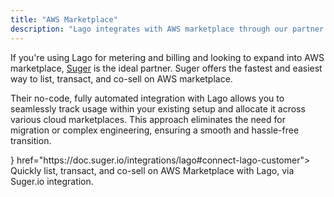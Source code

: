 ```yaml
---
title: "AWS Marketplace"
description: "Lago integrates with AWS marketplace through our partner Suger.io"
---
```


If you're using Lago for metering and billing and looking to expand into AWS marketplace, [Suger](https://suger.io) is the ideal partner. Suger offers the fastest and easiest way to list, transact, and co-sell on AWS marketplace.

Their no-code, fully automated integration with Lago allows you to seamlessly track usage within your existing setup and allocate it across various cloud marketplaces. 
This approach eliminates the need for migration or complex engineering, ensuring a smooth and hassle-free transition.

<CardGroup cols={2}>
  <Card title="Documentation" iconType="brand" icon={<svg width="30" height="30" viewBox="0 0 40 40" fill="none" xmlns="http://www.w3.org/2000/svg">
<rect width="40" height="40" rx="12" fill="#F3F4F6"/>
<g clip-path="url(#clip0_3012_1142)">
<path d="M15.7186 20.3481C15.7186 20.5941 15.7452 20.7936 15.7917 20.9398C15.8508 21.1044 15.9219 21.2644 16.0044 21.4185C16.0377 21.4717 16.051 21.5248 16.051 21.5714C16.051 21.6379 16.0111 21.7044 15.9247 21.7709L15.5059 22.0501C15.446 22.09 15.3862 22.1099 15.3329 22.1099C15.2665 22.1099 15.2 22.0767 15.1335 22.0168C15.0439 21.9206 14.9638 21.816 14.8942 21.7044C14.8277 21.5914 14.7612 21.465 14.6881 21.3121C14.1694 21.9238 13.5179 22.2296 12.7334 22.2296C12.175 22.2296 11.7295 22.07 11.4037 21.751C11.0779 21.4318 10.9117 21.0063 10.9117 20.4744C10.9117 19.9093 11.1112 19.4506 11.5168 19.1048C11.9223 18.7591 12.4608 18.5863 13.1456 18.5863C13.3717 18.5863 13.6044 18.6062 13.8503 18.6394C14.0964 18.6727 14.349 18.7259 14.615 18.7857V18.3004C14.615 17.795 14.5085 17.4427 14.3024 17.2366C14.0897 17.0305 13.7306 16.9307 13.2187 16.9307C12.986 16.9307 12.7467 16.9574 12.5007 17.0172C12.2546 17.0771 12.0154 17.1502 11.7826 17.2433C11.6763 17.2898 11.5965 17.3164 11.5499 17.3297C11.5034 17.343 11.4702 17.3496 11.4436 17.3496C11.3505 17.3496 11.304 17.2831 11.304 17.1435V16.8177C11.304 16.7114 11.3173 16.6316 11.3505 16.5851C11.3837 16.5385 11.4436 16.492 11.5367 16.4455C11.7694 16.3257 12.0486 16.226 12.3743 16.1463C12.7002 16.0598 13.0459 16.02 13.4116 16.02C14.2028 16.02 14.7812 16.1994 15.1535 16.5585C15.5192 16.9175 15.7054 17.4627 15.7054 18.194V20.3481H15.7186ZM13.0193 21.3587C13.2387 21.3587 13.4648 21.3188 13.7041 21.239C13.9434 21.1592 14.1562 21.0129 14.3357 20.8135C14.4421 20.6872 14.5219 20.5476 14.5617 20.388C14.6016 20.2285 14.6282 20.0356 14.6282 19.8096V19.5303C14.4266 19.4813 14.2224 19.4436 14.0165 19.4173C13.8092 19.391 13.6005 19.3777 13.3916 19.3774C12.9461 19.3774 12.6204 19.4638 12.401 19.6434C12.1816 19.8229 12.0752 20.0755 12.0752 20.4079C12.0752 20.7204 12.155 20.9531 12.3212 21.1127C12.4808 21.2789 12.7135 21.3587 13.0193 21.3587ZM18.358 22.0767C18.2383 22.0767 18.1586 22.0568 18.1054 22.0102C18.0522 21.9703 18.0056 21.8772 17.9658 21.751L16.4034 16.6117C16.3634 16.4787 16.3435 16.3922 16.3435 16.3457C16.3435 16.2394 16.3967 16.1794 16.5031 16.1794H17.1546C17.2809 16.1794 17.3674 16.1994 17.4139 16.2459C17.4671 16.2859 17.507 16.379 17.5469 16.5052L18.6638 20.9066L19.701 16.5052C19.7343 16.3723 19.7742 16.2859 19.8273 16.2459C19.8805 16.2061 19.9736 16.1795 20.0933 16.1795H20.6252C20.7514 16.1795 20.8379 16.1994 20.891 16.2459C20.9443 16.2859 20.9908 16.379 21.0174 16.5052L22.0679 20.9598L23.218 16.5052C23.2579 16.3723 23.3044 16.2859 23.351 16.2459C23.4041 16.2061 23.4906 16.1795 23.6103 16.1795H24.2285C24.335 16.1795 24.3948 16.2327 24.3948 16.3457C24.3948 16.379 24.3881 16.4122 24.3815 16.4521C24.3748 16.4919 24.3615 16.5452 24.335 16.6183L22.7326 21.7576C22.6928 21.8906 22.6462 21.977 22.593 22.0168C22.5398 22.0568 22.4534 22.0834 22.3404 22.0834H21.7687C21.6423 22.0834 21.5559 22.0634 21.5026 22.0168C21.4495 21.9703 21.403 21.8839 21.3764 21.751L20.3458 17.4627L19.3219 21.7442C19.2888 21.8772 19.2488 21.9637 19.1957 22.0102C19.1425 22.0568 19.0494 22.0767 18.9298 22.0767H18.358ZM26.9013 22.2562C26.5556 22.2562 26.2099 22.2163 25.8775 22.1365C25.545 22.0568 25.2858 21.9703 25.1129 21.8707C25.0065 21.8107 24.9333 21.7443 24.9068 21.6845C24.8809 21.6258 24.8674 21.5624 24.8669 21.4983V21.1592C24.8669 21.0196 24.9201 20.9531 25.0198 20.9531C25.0605 20.9532 25.101 20.96 25.1395 20.9731C25.1794 20.9864 25.2392 21.0129 25.3057 21.0395C25.5405 21.1429 25.7857 21.2209 26.037 21.2722C26.2974 21.325 26.5625 21.3517 26.8282 21.352C27.247 21.352 27.5728 21.2789 27.7989 21.1326C28.0249 20.9863 28.1446 20.7736 28.1446 20.501C28.1446 20.3149 28.0848 20.1619 27.9651 20.0356C27.8454 19.9092 27.6194 19.7963 27.2936 19.6899L26.3295 19.3907C25.8442 19.2378 25.4852 19.0118 25.2658 18.7125C25.0464 18.42 24.9334 18.0943 24.9334 17.7485C24.9334 17.4693 24.9932 17.2233 25.1129 17.0105C25.2325 16.7978 25.3921 16.6117 25.5916 16.4654C25.791 16.3125 26.0171 16.1994 26.283 16.1197C26.5489 16.0399 26.8281 16.0067 27.1207 16.0067C27.267 16.0067 27.4199 16.0133 27.5662 16.0332C27.7191 16.0532 27.8587 16.0798 27.9983 16.1063C28.1313 16.1396 28.2576 16.1728 28.3773 16.2128C28.4969 16.2527 28.59 16.2925 28.6565 16.3324C28.7496 16.3856 28.8161 16.4388 28.856 16.4987C28.8959 16.5518 28.9158 16.625 28.9158 16.718V17.0305C28.9158 17.1701 28.8626 17.2433 28.7629 17.2433C28.7097 17.2433 28.6233 17.2166 28.5103 17.1634C28.1312 16.9906 27.7057 16.9041 27.2338 16.9041C26.8548 16.9041 26.5556 16.964 26.3495 17.0903C26.1434 17.2166 26.037 17.4095 26.037 17.682C26.037 17.8682 26.1035 18.0278 26.2364 18.1541C26.3694 18.2805 26.6154 18.4067 26.9678 18.5198L27.9119 18.819C28.3906 18.9719 28.7363 19.1846 28.9424 19.4572C29.1485 19.7297 29.2483 20.0423 29.2483 20.388C29.2483 20.6739 29.1884 20.9332 29.0754 21.1592C28.9557 21.3852 28.7961 21.5847 28.59 21.7443C28.3839 21.9105 28.1379 22.0302 27.8521 22.1166C27.5528 22.2097 27.2404 22.2562 26.9013 22.2562Z" fill="#252F3E"/>
<path d="M28.1579 25.4874C25.9706 27.103 22.7925 27.9607 20.0601 27.9607C16.2305 27.9607 12.78 26.5445 10.1738 24.1909C9.96767 24.0048 10.1538 23.7522 10.3997 23.8984C13.2187 25.534 16.6959 26.5246 20.2928 26.5246C22.7194 26.5246 25.3855 26.0193 27.8388 24.9821C28.2045 24.8159 28.5169 25.2215 28.1579 25.4874ZM29.0688 24.4502C28.7895 24.0912 27.2204 24.2774 26.5091 24.3638C26.2963 24.3905 26.263 24.2043 26.4559 24.0647C27.7058 23.187 29.7602 23.4397 29.9995 23.7322C30.2389 24.0314 29.933 26.0857 28.7629 27.0697C28.5834 27.2227 28.4106 27.1429 28.4903 26.9435C28.7562 26.2852 29.348 24.8026 29.0688 24.4502Z" fill="#FF9900"/>
</g>
<defs>
<clipPath id="clip0_3012_1142">
<rect width="20.16" height="12" fill="white" transform="translate(10 16)"/>
</clipPath>
</defs>
</svg>
} href="https://doc.suger.io/integrations/lago#connect-lago-customer">
    Quickly list, transact, and co-sell on AWS Marketplace with Lago, via Suger.io integration.
  </Card>
</CardGroup>